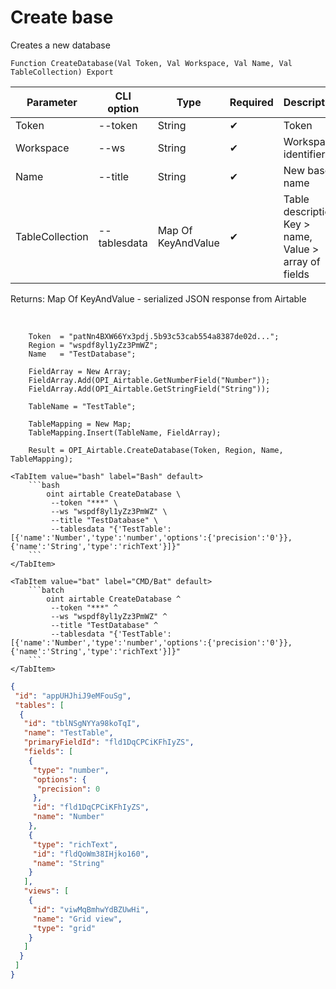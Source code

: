 ﻿---
sidebar_position: 3
description: Create base and other functions to work with Airtable in the Open Integration Package, a free open-source integration library for 1C:Enterprise 8, OneScript and CLI
keywords: [1C, 1С, 1С:Enterprise, 1С:Enterprise 8.3, API, Integration, Services, Exchange, OneScript, CLI, Airtable]
---


# Create base
 Creates a new database



`Function CreateDatabase(Val Token, Val Workspace, Val Name, Val TableCollection) Export`

  | Parameter | CLI option | Type | Required | Description |
  |-|-|-|-|-|
  | Token | --token | String | &#x2714; | Token |
  | Workspace | --ws | String | &#x2714; | Workspace identifier |
  | Name | --title | String | &#x2714; | New base name |
  | TableCollection | --tablesdata | Map Of KeyAndValue | &#x2714; | Table description: Key > name, Value > array of fields |

  
  Returns:  Map Of KeyAndValue - serialized JSON response from Airtable

<br/>



```bsl title="1C:Enterprise/OneScript code example"
    Token  = "patNn4BXW66Yx3pdj.5b93c53cab554a8387de02d...";
    Region = "wspdf8yl1yZz3PmWZ";
    Name   = "TestDatabase";

    FieldArray = New Array;
    FieldArray.Add(OPI_Airtable.GetNumberField("Number"));
    FieldArray.Add(OPI_Airtable.GetStringField("String"));

    TableName = "TestTable";

    TableMapping = New Map;
    TableMapping.Insert(TableName, FieldArray);

    Result = OPI_Airtable.CreateDatabase(Token, Region, Name, TableMapping);
```
 

 <Tabs>
  
    <TabItem value="bash" label="Bash" default>
        ```bash
            oint airtable CreateDatabase \
             --token "***" \
             --ws "wspdf8yl1yZz3PmWZ" \
             --title "TestDatabase" \
             --tablesdata "{'TestTable':[{'name':'Number','type':'number','options':{'precision':'0'}},{'name':'String','type':'richText'}]}"
        ```
    </TabItem>
  
    <TabItem value="bat" label="CMD/Bat" default>
        ```batch
            oint airtable CreateDatabase ^
             --token "***" ^
             --ws "wspdf8yl1yZz3PmWZ" ^
             --title "TestDatabase" ^
             --tablesdata "{'TestTable':[{'name':'Number','type':'number','options':{'precision':'0'}},{'name':'String','type':'richText'}]}"
        ```
    </TabItem>
</Tabs>


```json title="Result"
{
 "id": "appUHJhiJ9eMFouSg",
 "tables": [
  {
   "id": "tblNSgNYYa98koTqI",
   "name": "TestTable",
   "primaryFieldId": "fld1DqCPCiKFhIyZS",
   "fields": [
    {
     "type": "number",
     "options": {
      "precision": 0
     },
     "id": "fld1DqCPCiKFhIyZS",
     "name": "Number"
    },
    {
     "type": "richText",
     "id": "fldQoWm38IHjko160",
     "name": "String"
    }
   ],
   "views": [
    {
     "id": "viwMqBmhwYdBZUwHi",
     "name": "Grid view",
     "type": "grid"
    }
   ]
  }
 ]
}
```
